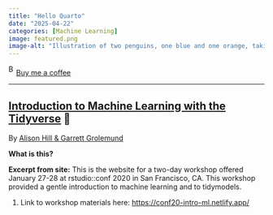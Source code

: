 ```yaml
---
title: "Hello Quarto"
date: "2025-04-22"
categories: [Machine Learning]
image: featured.png
image-alt: "Illustration of two penguins, one blue and one orange, taking a selfie with a selfie stick. The moon in the background looks like the Quarto logo."
---
```



<link href="https://fonts.googleapis.com/css?family=Cookie" rel="stylesheet"><a class="bmc-button" target="_blank" href="https://www.buymeacoffee.com/JoscelinRocha">![Buy me a coffee](https://cdn.buymeacoffee.com/buttons/bmc-new-btn-logo.svg){alt="Buy me a coffee" width="15" height="21"}Buy me a coffee</a>

------------------------------------------------------------------------


## [Introduction to Machine Learning with the Tidyverse](https://conf20-intro-ml.netlify.app/) 💯

By [Alison Hill & Garrett Grolemund](https://conf20-intro-ml.netlify.app/)

**What is this?**

**Excerpt from site:** This is the website for a two-day workshop offered January 27-28 at rstudio::conf 2020 in San Francisco, CA. This workshop provided a gentle introduction to machine learning and to tidymodels.

1.  Link to workshop materials here: <https://conf20-intro-ml.netlify.app/>